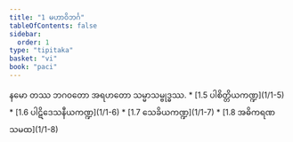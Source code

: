 ```yaml
---
title: "1 မဟာဝိဘင်္ဂ"
tableOfContents: false
sidebar:
  order: 1
type: "tipitaka"
basket: "vi"
book: "paci"
---
```



<DynamicBreadcrumb />

<Paragraph number="1" type="center" book="paci">
နမော တဿ ဘဂဝတော အရဟတော သမ္မာသမ္ဗုဒ္ဓဿ.

</Paragraph>

<TableOfContents book="paci" section="1">
* [1.5 ပါစိတ္တိယကဏ္ဍ](1/1-5)
* [1.6 ပါဋိဒေသနီယကဏ္ဍ](1/1-6)
* [1.7 သေခိယကဏ္ဍ](1/1-7)
* [1.8 အဓိကရဏသမထ](1/1-8)
</TableOfContents>
